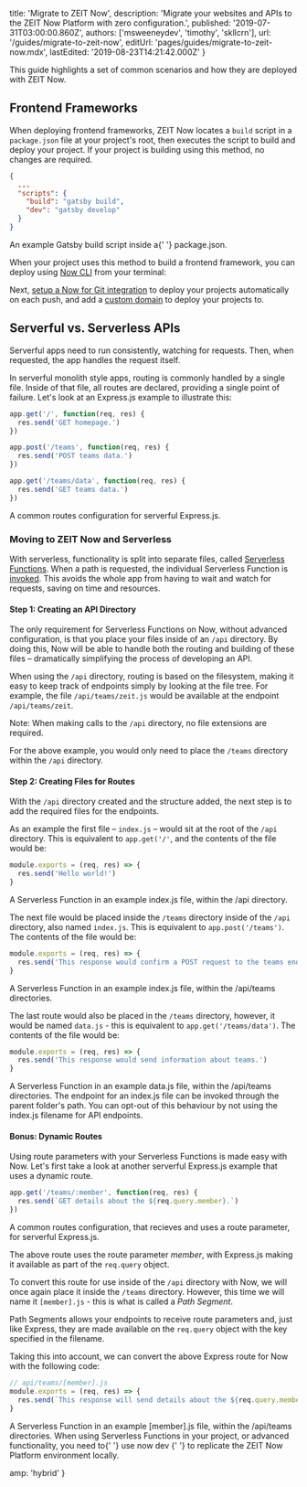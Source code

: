 
  title: 'Migrate to ZEIT Now',
  description:
    'Migrate your websites and APIs to the ZEIT Now Platform with zero configuration.',
  published: '2019-07-31T03:00:00.860Z',
  authors: ['msweeneydev', 'timothy', 'skllcrn'],
  url: '/guides/migrate-to-zeit-now',
  editUrl: 'pages/guides/migrate-to-zeit-now.mdx',
  lastEdited: '2019-08-23T14:21:42.000Z'
}

This guide highlights a set of common scenarios and how they are deployed with ZEIT Now.

## Frontend Frameworks

When deploying frontend frameworks, ZEIT Now locates a `build` script in a `package.json` file at your project's root, then executes the script to build and deploy your project. If your project is building using this method, no changes are required.

```json
{
  ...
  "scripts": {
    "build": "gatsby build",
    "dev": "gatsby develop"
  }
}
```

<Caption>
  An example Gatsby <InlineCode>build</InlineCode> script inside a{' '}
  <InlineCode>package.json</InlineCode>.
</Caption>

When your project uses this method to build a frontend framework, you can deploy using [Now CLI](/download) from your terminal:

<Snippet dark text="now" />

Next, [setup a Now for Git integration](/docs/v2/git-integration) to deploy your projects automatically on each push, and add a [custom domain](/docs/v2/custom-domains) to deploy your projects to.

## Serverful vs. Serverless APIs

Serverful apps need to run consistently, watching for requests. Then, when requested, the app handles the request itself.

In serverful monolith style apps, routing is commonly handled by a single file. Inside of that file, all routes are declared, providing a single point of failure. Let's look at an Express.js example to illustrate this:

```js
app.get('/', function(req, res) {
  res.send('GET homepage.')
})

app.post('/teams', function(req, res) {
  res.send('POST teams data.')
})

app.get('/teams/data', function(req, res) {
  res.send('GET teams data.')
})
```

<Caption>A common routes configuration for serverful Express.js.</Caption>

### Moving to ZEIT Now and Serverless

With serverless, functionality is split into separate files, called [Serverless Functions](/docs/v2/serverless-functions/introduction). When a path is requested, the individual Serverless Function is [invoked](/docs/v2/advanced/concepts/lambdas). This avoids the whole app from having to wait and watch for requests, saving on time and resources.

#### Step 1: Creating an API Directory

The only requirement for Serverless Functions on Now, without advanced configuration, is that you place your files inside of an `/api` directory. By doing this, Now will be able to handle both the routing and building of these files – dramatically simplifying the process of developing an API.

When using the `/api` directory, routing is based on the filesystem, making it easy to keep track of endpoints simply by looking at the file tree. For example, the file `/api/teams/zeit.js` would be available at the endpoint `/api/teams/zeit`.

Note: When making calls to the `/api` directory, no file extensions are required.

For the above example, you would only need to place the `/teams` directory within the `/api` directory.

#### Step 2: Creating Files for Routes

With the `/api` directory created and the structure added, the next step is to add the required files for the endpoints.

As an example the first file – `index.js` – would sit at the root of the `/api` directory. This is equivalent to `app.get('/'`, and the contents of the file would be:

```js
module.exports = (req, res) => {
  res.send('Hello world!')
}
```

<Caption>
  A Serverless Function in an example <InlineCode>index.js</InlineCode> file,
  within the <InlineCode>/api</InlineCode> directory.
</Caption>

The next file would be placed inside the `/teams` directory inside of the `/api` directory, also named `index.js`. This is equivalent to `app.post('/teams')`. The contents of the file would be:

```js
module.exports = (req, res) => {
  res.send('This response would confirm a POST request to the teams endpoint.')
}
```

<Caption>
  A Serverless Function in an example <InlineCode>index.js</InlineCode> file,
  within the <InlineCode>/api/teams</InlineCode> directories.
</Caption>

The last route would also be placed in the `/teams` directory, however, it would be named `data.js` - this is equivalent to `app.get('/teams/data')`. The contents of the file would be:

```js
module.exports = (req, res) => {
  res.send('This response would send information about teams.')
}
```

<Caption>
  A Serverless Function in an example <InlineCode>data.js</InlineCode> file,
  within the <InlineCode>/api/teams</InlineCode> directories.
</Caption>

<Note>
  The endpoint for an <InlineCode>index.js</InlineCode> file can be invoked
  through the parent folder's path. You can opt-out of this behaviour by not
  using the <InlineCode>index.js</InlineCode> filename for API endpoints.
</Note>

#### Bonus: Dynamic Routes

Using route parameters with your Serverless Functions is made easy with Now. Let's first take a look at another serverful Express.js example that uses a dynamic route.

```js
app.get('/teams/:member', function(req, res) {
  res.send(`GET details about the ${req.query.member}.`)
})
```

<Caption>
  A common routes configuration, that recieves and uses a route parameter, for
  serverful Express.js.
</Caption>

The above route uses the route parameter _member_, with Express.js making it available as part of the `req.query` object.

To convert this route for use inside of the `/api` directory with Now, we will once again place it inside the `/teams` directory. However, this time we will name it `[member].js` - this is what is called a _Path Segment_.

Path Segments allows your endpoints to receive route parameters and, just like Express, they are made available on the `req.query` object with the key specified in the filename.

Taking this into account, we can convert the above Express route for Now with the following code:

```js
// api/teams/[member].js
module.exports = (req, res) => {
  res.send(`This response will send details about the ${req.query.member}.`)
}
```

<Caption>
  A Serverless Function in an example <InlineCode>[member].js</InlineCode> file,
  within the <InlineCode>/api/teams</InlineCode> directories.
</Caption>

<Note>
  When using Serverless Functions in your project, or advanced functionality,
  you need to{' '}
  <GenericLink href="/docs/v2/serverless-functions/introduction#local-development">
    use <InlineCode>now dev</InlineCode>
  </GenericLink>{' '}
  to replicate the ZEIT Now Platform environment locally.
</Note>


  amp: 'hybrid'
}
